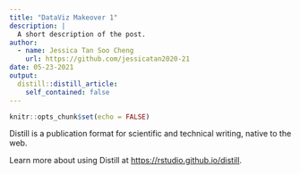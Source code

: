 ```yaml
---
title: "DataViz Makeover 1"
description: |
  A short description of the post.
author:
  - name: Jessica Tan Soo Cheng
    url: https://github.com/jessicatan2020-21
date: 05-23-2021
output:
  distill::distill_article:
    self_contained: false
---
```



```r
knitr::opts_chunk$set(echo = FALSE)
```

Distill is a publication format for scientific and technical writing, native to the web.

Learn more about using Distill at <https://rstudio.github.io/distill>.


